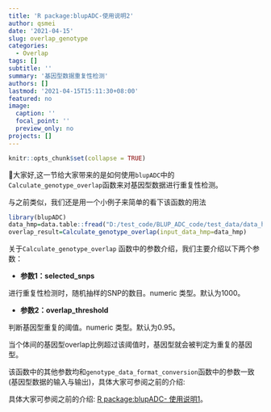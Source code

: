 ```yaml
---
title: 'R package:blupADC-使用说明2'
author: qsmei
date: '2021-04-15'
slug: overlap_genotype
categories:
  - Overlap
tags: []
subtitle: ''
summary: '基因型数据重复性检测'
authors: []
lastmod: '2021-04-15T15:11:30+08:00'
featured: no
image:
  caption: ''
  focal_point: ''
  preview_only: no
projects: []
---
```


```r
knitr::opts_chunk$set(collapse = TRUE)
```

👦大家好,这一节给大家带来的是如何使用`blupADC`中的`Calculate_genotype_overlap`函数来对基因型数据进行重复性检测。

与之前类似，我们还是用一个小例子来简单的看下该函数的用法

```r
library(blupADC)
data_hmp=data.table::fread("D:/test_code/BLUP_ADC_code/test_data/data_hmp.txt",data.table=F)
overlap_result=Calculate_genotype_overlap(input_data_hmp=data_hmp)
```

关于`Calculate_genotype_overlap` 函数中的参数介绍，我们主要介绍以下两个参数：

-   **参数1：selected_snps**

进行重复性检测时，随机抽样的SNP的数目。numeric 类型。默认为1000。

-   **参数2：overlap_threshold**

判断基因型重复的阈值。numeric 类型。默认为0.95。

当个体间的基因型overlap比例超过该阈值时，基因型就会被判定为重复的基因型。

该函数中的其他参数均和`genotype_data_format_conversion`函数中的参数一致(基因型数据的输入与输出)，具体大家可参阅之前的介绍:

具体大家可参阅之前的介绍:
[R package:blupADC- 使用说明1](https://qsmei.netlify.app/post/blupadc/)。
